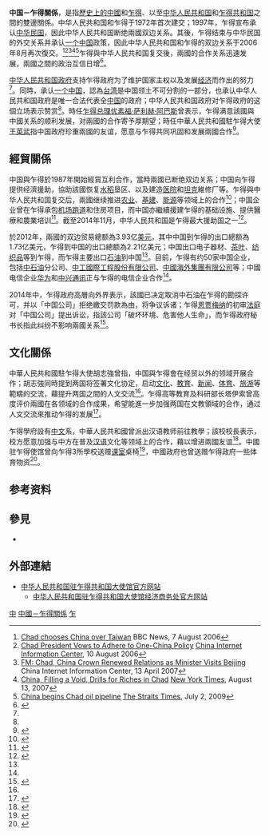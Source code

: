 {{noteTA
|G1=地名
|1=zh:乍得;zh-hans:乍得;zh-hant:乍得;zh-cn:乍得;zh-tw:查德;zh-hk:乍得;zh-mo:乍得;
}}
{{not|中華民國與查德關係}}
{{Infobox Bilateral relations|中國－乍得|Chad|China|envoytitle2=[[中國駐乍得大使列表|大使]]|envoy2=[[]]|envoytitle1=[[乍得駐華大使列表]]|envoy1=[[迈蒂纳·朱恩贝|迈蒂纳·朱恩贝]]<ref>{{cite web |title = 驻华大使到任顺序及递交国书日期 |url = https://www.mfa.gov.cn/web/lbfw_673061/fgzl_673083/202201/t20220114_10495616.shtml |publisher = 中华人民共和国外交部 |access-date = 2022-05-21 |archive-date = 2022-02-15 |archive-url = https://web.archive.org/web/20220215180551/https://www.mfa.gov.cn/web/lbfw_673061/fgzl_673083/202201/t20220114_10495616.shtml }}</ref>|mission1=[[乍得駐華大使館|乍得駐華大使館]]|mission2=[[中國駐乍得大使館|中國駐乍得大使館]]}}

'''中国－乍得關係'''，是指[[中國|歷史上的中國]]和[[乍得歷史|乍得]]、以至[[中华人民共和国|中华人民共和国]]和[[乍得共和国|乍得共和国]]之間的雙邊關係。中华人民共和国和乍得于1972年首次建交；1997年，乍得宣布承认[[中华民国|中华民国]]，因此中华人民共和国断绝兩國双边关系。其後，乍得结束与中华民国的外交关系并承认[[一个中国|一个中国]]政策，因此中华人民共和国和乍得的双边关系于2006年8月再次復交。<ref>[http://news.bbc.co.uk/2/hi/asia-pacific/5251762.stm Chad chooses China over Taiwan] {{Wayback|url=http://news.bbc.co.uk/2/hi/asia-pacific/5251762.stm |date=20150109234252 }} BBC News, 7 August 2006</ref><ref>[http://www.china.org.cn/english/international/177580.htm Chad President Vows to Adhere to One-China Policy] {{Wayback|url=http://www.china.org.cn/english/international/177580.htm |date=20150924034522 }} [[China_Internet_Information_Center|China Internet Information Center]], 10 August 2006</ref><ref>[http://www.china.org.cn/english/international/207094.htm FM: Chad, China Crown Renewed Relations as Minister Visits Beijing] {{Wayback|url=http://www.china.org.cn/english/international/207094.htm |date=20150924034523 }} China Internet Information Center, 13 April 2007</ref><ref>[http://www.nytimes.com/2007/08/13/world/africa/13chinaafrica.html?pagewanted=all China, Filling a Void, Drills for Riches in Chad] {{Wayback|url=http://www.nytimes.com/2007/08/13/world/africa/13chinaafrica.html?pagewanted=all |date=20150605051849 }} [[New_York_Times|New York Times]], August 13, 2007</ref><ref>[http://www.straitstimes.com/Breaking%2BNews/World/Story/STIStory_398066.html/ China begins Chad oil pipeline] {{Wayback|url=http://www.straitstimes.com/Breaking%2BNews/World/Story/STIStory_398066.html/ |date=20090705151722 }} [[The_Straits_Times|The Straits Times]], July 2, 2009</ref>乍得與中华人民共和国复交後，兩國的合作关系迅速发展，兩國之間的政治互信日增<ref name=Culture>{{cite news|title=《乍得和文化》杂志专访中国驻乍得大使胡志强|url=http://td.chineseembassy.org/chn/zt/ZK/|accessdate=2015-01-18|newspaper=中华人民共和国驻乍得共和国大使馆|date=2013-03-15|archive-date=2015-01-22|archive-url=https://web.archive.org/web/20150122121203/http://td.chineseembassy.org/chn/zt/ZK/|dead-url=no}}</ref>。

[[中华人民共和国政府|中华人民共和国政府]]支持乍得政府为了维护国家主权以及发展[[乍得经济|经济]]而作出的努力<ref name=intro/>。同時，{{link-en|乍得政府|Government of Chad|乍得共和国政府}}承认[[一个中国|一个中国]]，認為[[台湾|台湾]]是中国领土不可分割的一部分，也承认中华人民共和国政府是唯一合法代表全[[中国|中国]]的政府；中华人民共和国政府对乍得政府的这個立场表示赞赏<ref name=intro/>。時任[[乍得总理|乍得总理]][[优素福·萨利赫·阿巴斯|优素福·萨利赫·阿巴斯]]曾表示，乍得满意該國與中國关系的顺利发展，对兩國的合作寄予厚期望；時任中華人民共和國駐乍得大使[[王英武|王英武]]指中国政府珍重兩國的友谊，愿意与乍得共同巩固和发展兩國合作<ref>{{cite web|title=乍得总理阿巴斯谈中乍双边关系|url=http://td.chineseembassy.org/chn/sgdt/t517919.htm|publisher=中华人民共和国驻乍得共和国大使馆|accessdate=2015-01-18|date=2008-10-15|archive-date=2019-01-24|archive-url=https://web.archive.org/web/20190124040203/http://td.chineseembassy.org/chn/sgdt/t517919.htm|dead-url=no}}</ref>。

== 經貿關係 ==
中国與乍得於1987年開始經貿互利合作，當時兩國已断绝双边关系；中国向乍得提供经濟援助，協助該國恢复[[水稻|水稻]]垦区、以及建造[[医院|医院]]和[[坦克|坦克]]維修厂等。乍得與中华人民共和国复交后，兩國继续推进[[农业|农业]]、[[基建|基建]]、[[能源|能源]]等领域上的合作<ref name=intro>{{cite web|title=中国同乍得的关系|url=http://www.chinanews.com/gj/zlk/2014/01-16/279_2.shtml|publisher=中新网|accessdate=2015-01-17|archive-date=2016-03-05|archive-url=https://web.archive.org/web/20160305081429/http://www.chinanews.com/gj/zlk/2014/01-16/279_2.shtml|dead-url=no}}</ref>；中国企业曾在乍得承包[[机场|机场]][[跑道|跑道]]和住房项目，而中国亦繼續援建乍得的基础设施、提供醫療和農業培训<ref name=econ>{{cite web|title=第二部分：友好合作卓有成效|url=http://td.chineseembassy.org/chn/zt/huace/t860640.htm|publisher=中华人民共和国驻乍得共和国大使馆|accessdate=2015-01-17|date=2011-09-20|archive-date=2016-03-04|archive-url=https://web.archive.org/web/20160304123311/http://td.chineseembassy.org/chn/zt/huace/t860640.htm|dead-url=no}}</ref>。截至2014年11月，中华人民共和国是乍得最大援助国之一<ref>{{cite web|title=合作简介|url=http://tchad.mofcom.gov.cn/article/zxhz/hzjj/201411/20141100785869.shtml|publisher=中华人民共和国驻乍得共和国大使馆经济商务参赞处|accessdate=2015-01-18|date=2014-11-05|archive-date=2015-01-18|archive-url=https://archive.is/20150118014142/http://tchad.mofcom.gov.cn/article/zxhz/hzjj/201411/20141100785869.shtml|dead-url=no}}</ref>。

於2012年，兩國的双边贸易總额為3.93亿[[美元|美元]]，其中中国到乍得的出口總额為1.73亿美元，乍得到中国的出口總额為2.21亿美元；中国出口电子器材、[[茶叶|茶叶]]、[[纺织品|纺织品]]等到乍得，而乍得主要出口[[石油|石油]]到中国<ref name=econ/>。目前，乍得有约50家中国企业，包括[[中石油|中石油]]分公司、[[中工國際工程股份有限公司|中工國際工程股份有限公司]]、[[中國海外集團有限公司|中國海外集團有限公司]]等；中國电信企业[[华为|华为]]和[[中兴通讯|中兴通讯]]正与乍得的电信企业合作<ref name=Culture/>。

2014年中，乍得政府高層向外界表示，該國已决定取消中石油在乍得的勘探许可，并以「中国公司」{{sic}}拒绝繳交罚款為由，将争议诉诸{{link-en|国际商会仲裁院|International Court of Arbitration}}；乍得[[恩贾梅纳|恩贾梅纳]]的初审[[法庭|法庭]]对「中国公司」提出诉讼，指該公司「破坏环境、危害他人生命」，而乍得政府秘书长指此纠纷不影响兩國关系<ref>{{cite news|title=中石油乍得项目遇阻 专家称注意对手后台运作|url=http://finance.sina.com.cn/world/20140812/084819983459.shtml|accessdate=2015-01-18|newspaper=环球网|date=2014-08-12|archive-date=2015-04-13|archive-url=https://web.archive.org/web/20150413100536/http://finance.sina.com.cn/world/20140812/084819983459.shtml|dead-url=no}}</ref>。

== 文化關係 ==
中華人民共和國駐乍得大使胡志強曾指，中国與乍得會在经贸以外的领域开展合作；胡志強同時提到两国将签署文化协定，启动[[文化|文化]]、[[教育|教育]]、[[新闻|新闻]]、[[体育|体育]]、[[旅游|旅游]]等範疇的交流，藉提升两国之間的人文交流<ref name=Culture />。乍得高等教育及科研部长塔伊索曾高度评价兩國在各领域的合作成果，希望能進一步加强两国在文教領域的合作，通过人文交流來推动乍得的发展<ref>{{cite news|title=驻乍得大使胡志强出席乍得恩贾梅纳大学《中国形象》主题摄影展|url=http://www.fmprc.gov.cn/mfa_chn/wjdt_611265/zwbd_611281/t1210705.shtml|accessdate=2015-01-18|newspaper=中華人民共和國駐乍得共和國大使館|date=2014-11-14}}</ref>。

乍得學府{{link-fr|恩贾梅纳大学|Université de N'Djamena}}設有[[中文|中文]]系，中華人民共和國曾派出汉语教师前往教學；該校校長表示，校方愿意加强与中方在普及[[汉语|汉语]]文化等领域上的合作，藉以增进兩國友谊<ref>{{cite news|title=驻乍得大使胡志强会见恩贾梅纳大学校长|url=http://www.mfa.gov.cn/mfa_chn/zwbd_602255/wshd_602258/t1188235.shtml|accessdate=2015-01-18|newspaper=中华人民共和国驻乍得共和国大使馆|date=2014-09-05|archive-date=2015-01-22|archive-url=https://web.archive.org/web/20150122121944/http://www.mfa.gov.cn/mfa_chn/zwbd_602255/wshd_602258/t1188235.shtml|dead-url=no}}</ref>。中國驻乍得使馆曾向乍得3所學校送赠[[课室|课室]]桌椅<ref>{{cite web|title=驻乍得使馆向乍3所学校赠送课桌椅|url=http://td.chineseembassy.org/chn/sgdt/t868337.htm|publisher=中华人民共和国驻乍得共和国大使馆|accessdate=2015-01-18|date=2011-10-17|archive-date=2016-03-04|archive-url=https://web.archive.org/web/20160304211622/http://td.chineseembassy.org/chn/sgdt/t868337.htm|dead-url=no}}</ref>，中國政府也曾送赠乍得政府一些体育物资<ref>{{cite web|title=中国政府向乍得政府赠送体育物资|url=http://td.chineseembassy.org/chn/sgdt/t1135952.htm|publisher=中华人民共和国驻乍得共和国大使馆|accessdate=2015-01-18|date=2014-03-11|archive-date=2015-01-22|archive-url=https://web.archive.org/web/20150122122103/http://td.chineseembassy.org/chn/sgdt/t1135952.htm|dead-url=no}}</ref>。

== 参考资料 ==
{{reflist}}

== 參見 ==
{{Portal box|國際關係|中國|中華人民共和國|查德|非洲|image4=Flag of Chad.svg}}
* {{link-en|乍得外交|Foreign relations of Chad}}

== 外部連結 ==
* [http://td.china-embassy.gov.cn/chn/ 中华人民共和国驻乍得共和国大使馆官方网站]{{zh-hans icon}}{{fr icon}}
** [http://tchad.mofcom.gov.cn/ 中华人民共和国驻乍得共和国大使馆经济商务处官方网站] {{Wayback|url=http://tchad.mofcom.gov.cn/ |date=20150308182451 }}{{zh-hans icon}}

{{中華人民共和國外交}}
{{乍得外交}}
{{DEFAULTSORT:中國－乍得關係}}
[[Category:乍得雙邊關係|中]]
[[Category:中國－乍得關係|]]
[[Category:中非關係|乍]]